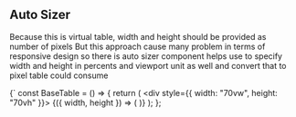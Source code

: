 ## Auto Sizer

Because this is virtual table, width and height should be provided as number of pixels
But this approach cause many problem in terms of responsive design so there is auto sizer component helps use
to specify width and height in percents and viewport unit as well and convert that to pixel table could consume


<AutoSize />


<SyntaxHighlighter>{`
const BaseTable = () => {
  return (
    <div style={{ width: "70vw", height: "70vh" }}>
      <AutoSizer>
        {({ width, height }) => (
          <HesabaVirtualTable
            height={height}
            width={width}
            columns={simpleSchemaColumns}
            rows={simpleRows}
          />
        )}
      </AutoSizer>
    </div>
  );
};
